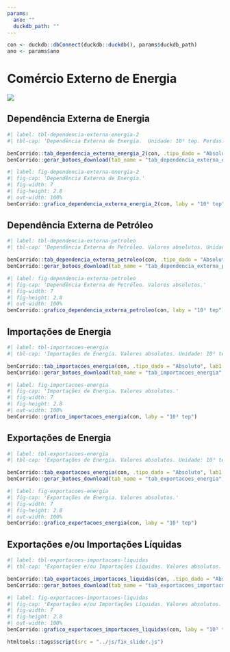 ```yaml
---
params:
  ano: ""
  duckdb_path: ""
---
```


```r
con <- duckdb::dbConnect(duckdb::duckdb(), params$duckdb_path)
ano <- params$ano
```

# Comércio Externo de Energia

![](../img/capas/imagem_cap_4.png)

## Dependência Externa de Energia

```r
#| label: tbl-dependencia-externa-energia-2
#| tbl-cap: 'Dependência Externa de Energia.  Unidade: 10³ tep. Perdas: Perdas na transformação, distribuição e armazenagem, inclusive energia não-aproveitada, reinjeção e ajustes.'

benCorrido::tab_dependencia_externa_energia_2(con, .tipo_dado = "Absoluto", lab1 = "Identificação")
benCorrido::gerar_botoes_download(tab_name = "tab_dependencia_externa_energia_2", .tipo_dado = "Absoluto")
```

```r
#| label: fig-dependencia-externa-energia-2
#| fig-cap: 'Dependência Externa de Energia.'
#| fig-width: 7
#| fig-height: 2.8
#| out-width: 100%
benCorrido::grafico_dependencia_externa_energia_2(con, laby = "10³ tep")
```

## Dependência Externa de Petróleo

```r
#| label: tbl-dependencia-externa-petroleo
#| tbl-cap: 'Dependência Externa de Petróleo. Valores absolutos. Unidade: 10³ tep. Perdas: Perdas na distribuição, armazenagem, transformação, inclusive energia não-aproveitada. Outras Saídas de UPGN: Inclui líquidos de gás natural, gasolina, nafta, óleo diesel, etc., provenientes de Plantas de Gás.'

benCorrido::tab_dependencia_externa_petroleo(con, .tipo_dado = "Absoluto", lab1 = "Identificação")
benCorrido::gerar_botoes_download(tab_name = "tab_dependencia_externa_petroleo", .tipo_dado = "Absoluto")
```

```r
#| label: fig-dependencia-externa-petroleo
#| fig-cap: 'Dependência Externa de Petróleo. Valores absolutos.'
#| fig-width: 7
#| fig-height: 2.8
#| out-width: 100%
benCorrido::grafico_dependencia_externa_petroleo(con, laby = "10³ tep")
```

## Importações de Energia

```r
#| label: tbl-importacoes-energia
#| tbl-cap: 'Importações de Energia. Valores absolutos. Unidade: 10³ tep. Álcool Etílico: Inclui metanol.'

benCorrido::tab_importacoes_energia(con, .tipo_dado = "Absoluto", lab1 = "Fontes")
benCorrido::gerar_botoes_download(tab_name = "tab_importacoes_energia", .tipo_dado = "Absoluto")
```

```r
#| label: fig-importacoes-energia
#| fig-cap: 'Importações de Energia. Valores absolutos.'
#| fig-width: 7
#| fig-height: 2.8
#| out-width: 100%
benCorrido::grafico_importacoes_energia(con, laby = "10³ tep")
```

## Exportações de Energia

```r
#| label: tbl-exportacoes-energia
#| tbl-cap: 'Exportações de Energia. Valores absolutos. Unidade: 10³ tep.'

benCorrido::tab_exportacoes_energia(con, .tipo_dado = "Absoluto", lab1 = "Fontes")
benCorrido::gerar_botoes_download(tab_name = "tab_exportacoes_energia", .tipo_dado = "Absoluto")
```

```r
#| label: fig-exportacoes-energia
#| fig-cap: 'Exportações de Energia. Valores absolutos.'
#| fig-width: 7
#| fig-height: 2.8
#| out-width: 100%
benCorrido::grafico_exportacoes_energia(con, laby = "10³ tep")
```

## Exportações e/ou Importações Líquidas

```r
#| label: tbl-exportacoes-importacoes-liquidas
#| tbl-cap: 'Exportações e/ou Importações Líquidas. Valores absolutos. Unidade: 10³ tep. Quantidades sem sinal correspondem a importações líquidas. Quantidades negativas correspondem a exportações líquidas.'

benCorrido::tab_exportacoes_importacoes_liquidas(con, .tipo_dado = "Absoluto", lab1 = "Fontes")
benCorrido::gerar_botoes_download(tab_name = "tab_exportacoes_importacoes_liquidas", .tipo_dado = "Absoluto")
```

```r
#| label: fig-exportacoes-importacoes-liquidas
#| fig-cap: 'Exportações e/ou Importações Líquidas. Valores absolutos.'
#| fig-width: 7
#| fig-height: 2.8
#| out-width: 100%
benCorrido::grafico_exportacoes_importacoes_liquidas(con, laby = "10³ tep")
```

```r
htmltools::tags$script(src = "../js/fix_slider.js")
```
